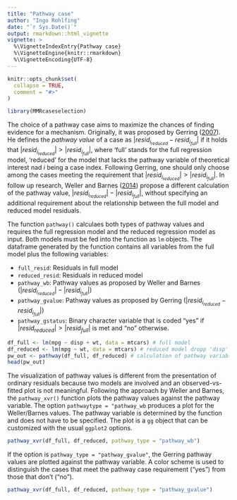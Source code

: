 ```yaml
---
title: "Pathway case"
author: "Ingo Rohlfing"
date: "`r Sys.Date()`"
output: rmarkdown::html_vignette
vignette: >
  %\VignetteIndexEntry{Pathway case}
  %\VignetteEngine{knitr::rmarkdown}
  %\VignetteEncoding{UTF-8}
---
```


```r
knitr::opts_chunk$set(
  collapse = TRUE,
  comment = "#>"
)
```

```r
library(MMRcaseselection)
```

The choice of a pathway case aims to maximize the chances of finding evidence for a mechanism. Originally, it was proposed by Gerring ([2007](https://doi.org/10.1177%2F0010414006290784)). He defines the *pathway value* of a case as  $|resid_{i_{reduced}}-resid_{i_{full}}|$ if it holds that $|resid_{i_{reduced}}| > |resid_{i_{full}}|$, where 'full' stands for the full regression model, 'reduced' for the model that lacks the pathway variable of theoretical interest nad $i$ being a case index. Following Gerring, one should only choose among the cases meeting the requirement that $|resid_{i_{reduced}}| > |resid_{i_{full}}|$. In follow up research, Weller and Barnes ([2014](https://doi.org/10.1017/CBO9781139644501)) propose a different calculation of the pathway value, $|resid_{i_{reduced}}|-|resid_{i_{full}}|$, without specifying an additional requirement about the relationship between the full model and reduced model residuals.

The function `pathway()` calculaes both types of pathway values and requires the full regression model and the reduced regression model as input. Both models must be fed into the function as `lm` objects. The dataframe generated by the function contains all variables from the full model plus the following variables:

- `full_resid`: Residuals in full model
- `reduced_resid`: Residuals in reduced model
- `pathway_wb`: Pathway values as proposed by Weller and Barnes ($|resid_{i_{reduced}}|-|resid_{i_{full}}|$)
- `pathway_gvalue`: Pathway values as proposed by Gerring ($|resid_{i_{reduced}}-resid_{i_{full}}|$)
- `pathway_gstatus`: Binary character variable that is coded "yes" if $|resid_{reduced}| > |resid_{full}|$ is met and "no" otherwise.
```r
df_full <- lm(mpg ~ disp + wt, data = mtcars) # full model
df_reduced <- lm(mpg ~ wt, data = mtcars) # reduced model dropp 'disp' as pathway variable
pw_out <- pathway(df_full, df_reduced) # calculation of pathway variables
head(pw_out)
```

The visualization of pathway values is different from the presentation of ordinary residuals because two models are involved and an observed-vs-fitted plot is not meaningful. Following the approach by Weller and Barnes, the `pathway_xvr()` function plots the pathway values against the pathway variable. The option `pathwaytype = "pathway_wb` produces a plot for the Weller/Barnes values. The pathway variable is determined by the function and does not have to be specified. The plot is a `gg` object that can be customized with the usual `ggplot2` options.
```r
pathway_xvr(df_full, df_reduced, pathway_type = "pathway_wb")
```

If the option is `pathway_type = "pathway_gvalue"`, the Gerring pathway values are plotted against the pathway variable. A color scheme is used to distinguish the cases that meet the pathway case requirement ("yes") from those that don't ("no"). 
```r
pathway_xvr(df_full, df_reduced, pathway_type = "pathway_gvalue")
```
